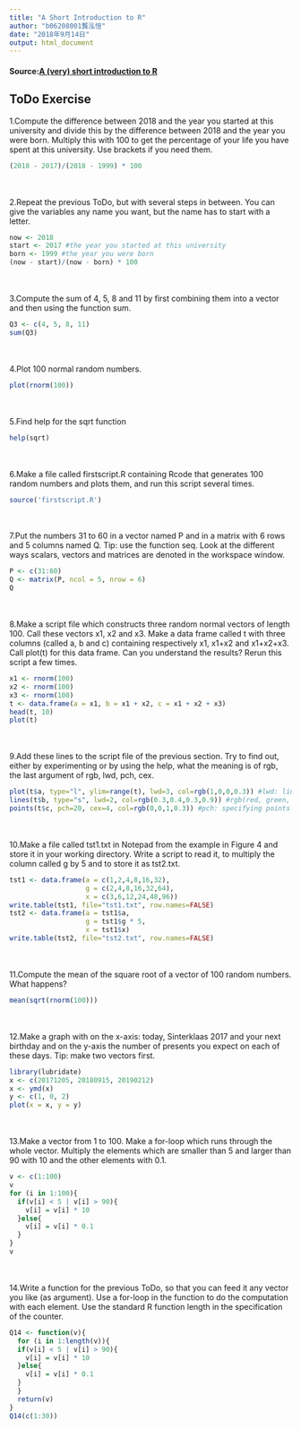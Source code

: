 ```yaml
---
title: "A Short Introduction to R"
author: "b06208001龔泓愷"
date: "2018年9月14日"
output: html_document
---
```

#### **Source:[A (very) short introduction to R](https://ceiba.ntu.edu.tw/course/aa5cdc/content/A%20%28very%29%20short%20introduction%20to%20R.pdf)**
## **ToDo Exercise**
1.Compute the difference between 2018 and the year
you started at this university and divide this by
the difference between 2018 and the year you were
born. Multiply this with 100 to get the percentage
of your life you have spent at this university. Use
brackets if you need them. 
```r
(2018 - 2017)/(2018 - 1999) * 100
```
<br></br>
2.Repeat the previous ToDo, but with several steps
in between. You can give the variables any name
you want, but the name has to start with a letter.
```r
now <- 2018
start <- 2017 #the year you started at this university
born <- 1999 #the year you were born
(now - start)/(now - born) * 100
```
<br></br>
3.Compute the sum of 4, 5, 8 and 11 by first combining
them into a vector and then using the function
sum.
```r
Q3 <- c(4, 5, 8, 11)
sum(Q3)
```
<br></br>
4.Plot 100 normal random numbers.
```r
plot(rnorm(100))
```
<br></br>
5.Find help for the sqrt function
```r
help(sqrt)
```
<br></br>
6.Make a file called firstscript.R containing Rcode
that generates 100 random numbers and plots
them, and run this script several times.
```r
source('firstscript.R')
```
<br></br>
7.Put the numbers 31 to 60 in a vector named P and
in a matrix with 6 rows and 5 columns named Q.
Tip: use the function seq. Look at the different
ways scalars, vectors and matrices are denoted in
the workspace window.
```r
P <- c(31:60)
Q <- matrix(P, ncol = 5, nrow = 6)
Q
```
<br></br>
8.Make a script file which constructs three random
normal vectors of length 100. Call these vectors x1,
x2 and x3. Make a data frame called t with three
columns (called a, b and c) containing respectively
x1, x1+x2 and x1+x2+x3. Call plot(t) for this
data frame. Can you understand the results? Rerun
this script a few times.
```r
x1 <- rnorm(100)
x2 <- rnorm(100)
x3 <- rnorm(100)
t <- data.frame(a = x1, b = x1 + x2, c = x1 + x2 + x3)
head(t, 10)
plot(t)
```
<br></br>
9.Add these lines to the script file of the previous
section. Try to find out, either by experimenting
or by using the help, what the meaning is of rgb,
the last argument of rgb, lwd, pch, cex.
```r
plot(t$a, type="l", ylim=range(t), lwd=3, col=rgb(1,0,0,0.3)) #lwd: line width
lines(t$b, type="s", lwd=2, col=rgb(0.3,0.4,0.3,0.9)) #rgb(red, green, blue, alpha)
points(t$c, pch=20, cex=4, col=rgb(0,0,1,0.3)) #pch: specifying points look #cex: points size
```
<br></br>
10.Make a file called tst1.txt in Notepad from the
example in Figure 4 and store it in your working
directory. Write a script to read it, to multiply the
column called g by 5 and to store it as tst2.txt.
```r
tst1 <- data.frame(a = c(1,2,4,8,16,32),
                   g = c(2,4,8,16,32,64),
                   x = c(3,6,12,24,48,96))
write.table(tst1, file="tst1.txt", row.names=FALSE)
tst2 <- data.frame(a = tst1$a,
                   g = tst1$g * 5,
                   x = tst1$x)
write.table(tst2, file="tst2.txt", row.names=FALSE)
```
<br></br>
11.Compute the mean of the square root of a vector
of 100 random numbers. What happens?
```r
mean(sqrt(rnorm(100)))
```
<br></br>
12.Make a graph with on the x-axis: today, Sinterklaas
2017 and your next birthday and on the y-axis the
number of presents you expect on each of these
days. Tip: make two vectors first.
```r
library(lubridate)
x <- c(20171205, 20180915, 20190212)
x <- ymd(x)
y <- c(1, 0, 2)
plot(x = x, y = y)
```
<br></br>
13.Make a vector from 1 to 100. Make a for-loop
which runs through the whole vector. Multiply
the elements which are smaller than 5 and larger
than 90 with 10 and the other elements with 0.1.
```r
v <- c(1:100)
v
for (i in 1:100){
  if(v[i] < 5 | v[i] > 90){
    v[i] = v[i] * 10
  }else{
    v[i] = v[i] * 0.1
  }
}
v
```
<br></br>
14.Write a function for the previous ToDo, so that you
can feed it any vector you like (as argument). Use
a for-loop in the function to do the computation
with each element. Use the standard R function
length in the specification of the counter.
```r
Q14 <- function(v){
  for (i in 1:length(v)){
  if(v[i] < 5 | v[i] > 90){
    v[i] = v[i] * 10
  }else{
    v[i] = v[i] * 0.1
  }
  }
  return(v)
}
Q14(c(1:30))
```